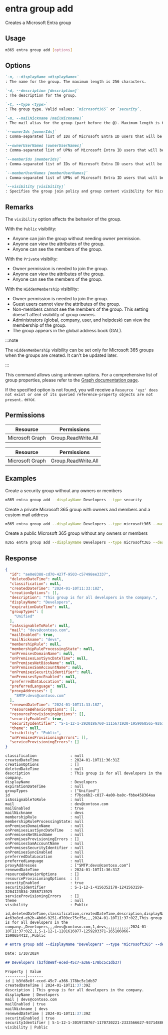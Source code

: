 
# entra group add

Creates a Microsoft Entra group

## Usage

```sh
m365 entra group add [options]
```

## Options

```md definition-list
`-n, --displayName <displayName>`
: The name for the group. The maximum length is 256 characters.

`-d, --description [description]`
: The description for the group.

`-t, --type <type>`
: The group type. Valid values: `microsoft365` or `security`.

`-m, --mailNickname [mailNickname]`
: The mail alias for the group (part before the @). Maximum length is 64 characters.

`--ownerIds [ownerIds]`
: Comma-separated list of IDs of Microsoft Entra ID users that will be group owners. Specify either `ownerIds` or `ownerUserNames`, but not both.

`--ownerUserNames [ownerUserNames]`
: Comma-separated list of UPNs of Microsoft Entra ID users that will be group owners. Specify either `ownerIds` or `ownerUserNames`, but not both.

`--memberIds [memberIds]`
: Comma-separated list of IDs of Microsoft Entra ID users that will be group members. Specify either `memberIds` or `memberUserNames`, but not both.

`--memberUserNames [memberUserNames]`
: Comma-separated list of UPNs of Microsoft Entra ID users that will be group members. Specify either `memberIds` or `memberUserNames`, but not both.

`--visibility [visibility]`
: Specifies the group join policy and group content visibility for Microsoft 365 groups. Possible values are: `Private`, `Public`, or `HiddenMembership`. Defaults to `Public`. Specify only when creating a group of type `microsoft365`.
```

<Global />

## Remarks

The `visibility` option affects the behavior of the group.

With the `Public` visibility:
- Anyone can join the group without needing owner permission. 
- Anyone can view the attributes of the group. 
- Anyone can see the members of the group.

With the `Private` visibilty:
- Owner permission is needed to join the group.
- Anyone can view the attributes of the group.
- Anyone can see the members of the group.

With the `HiddenMembership` visibility:
- Owner permission is needed to join the group.
- Guest users cannot view the attributes of the group.
- Non-members cannot see the members of the group. This setting doesn't affect visibility of group owners.
- Administrators (global, company, user, and helpdesk) can view the membership of the group.
- The group appears in the global address book (GAL).

:::note

The `HiddenMembership` visibility can be set only for Microsoft 365 groups when the groups are created. It can't be updated later.

:::

This command allows using unknown options. For a comprehensive list of group properties, please refer to the [Graph documentation page](https://learn.microsoft.com/graph/api/resources/group?view=graph-rest-1.0#properties).

If the specified option is not found, you will receive a `Resource 'xyz' does not exist or one of its queried reference-property objects are not present.` error.

## Permissions
<Tabs>
  <TabItem value="Delegated">

  | Resource        | Permissions               |
  |-----------------|---------------------------|
  | Microsoft Graph | Group.ReadWrite.All |

  </TabItem>
  <TabItem value="Application">

  | Resource        | Permissions               |
  |-----------------|---------------------------|
  | Microsoft Graph | Group.ReadWrite.All |

  </TabItem>
</Tabs>

## Examples

Create a security group without any owners or members

```sh
m365 entra group add --displayName Developers --type security
```

Create a private Microsoft 365 group with owners and members and a custom mail address

```sh
m365 entra group add --displayName Developers --type microsoft365 --mailNickname devs --ownerUserNames john.doe@contoso.com --memberUserNames "john.doe@contoso.com,adele.vance@contoso.com" --visibility Private
```

Create a public Microsoft 365 group without any owners or members

```sh
m365 entra group add --displayName Developers --type microsoft365 --description "This group is for all developers in the company." --visibility Public
```


## Response

<Tabs>
  <TabItem value="JSON">

  ```json
  {
    "id": "ae0e8388-cd70-427f-9503-c57498ee3337",
    "deletedDateTime": null,
    "classification": null,
    "createdDateTime": "2024-01-10T11:33:18Z",
    "creationOptions": [],
    "description": "This group is for all developers in the company.",
    "displayName": "Developers",
    "expirationDateTime": null,
    "groupTypes": [
      "Unified"
    ],
    "isAssignableToRole": null,
    "mail": "devs@contoso.com",
    "mailEnabled": true,
    "mailNickname": "devs",
    "membershipRule": null,
    "membershipRuleProcessingState": null,
    "onPremisesDomainName": null,
    "onPremisesLastSyncDateTime": null,
    "onPremisesNetBiosName": null,
    "onPremisesSamAccountName": null,
    "onPremisesSecurityIdentifier": null,
    "onPremisesSyncEnabled": null,
    "preferredDataLocation": null,
    "preferredLanguage": null,
    "proxyAddresses": [
      "SMTP:devs@contoso.com"
    ],
    "renewedDateTime": "2024-01-10T11:33:18Z",
    "resourceBehaviorOptions": [],
    "resourceProvisioningOptions": [],
    "securityEnabled": true,
    "securityIdentifier": "S-1-12-1-2920186760-1115671920-1959068565-926150296",
    "theme": null,
    "visibility": "Public",
    "onPremisesProvisioningErrors": [],
    "serviceProvisioningErrors": []
  }
  ```

  </TabItem>
  <TabItem value="Text">

  ```text
  classification               : null
  createdDateTime              : 2024-01-10T11:36:31Z
  creationOptions              : []
  deletedDateTime              : null
  description                  : This group is for all developers in the company.
  displayName                  : Developers
  expirationDateTime           : null
  groupTypes                   : ["Unified"]
  id                           : f7bce6b2-c017-4a00-ba0c-fbbe458364aa
  isAssignableToRole           : null
  mail                         : dev@contoso.com
  mailEnabled                  : true
  mailNickname                 : devs
  membershipRule               : null
  membershipRuleProcessingState: null
  onPremisesDomainName         : null
  onPremisesLastSyncDateTime   : null
  onPremisesNetBiosName        : null
  onPremisesProvisioningErrors : []
  onPremisesSamAccountName     : null
  onPremisesSecurityIdentifier : null
  onPremisesSyncEnabled        : null
  preferredDataLocation        : null
  preferredLanguage            : null
  proxyAddresses               : ["SMTP:devs@contoso.com"]
  renewedDateTime              : 2024-01-10T11:36:31Z
  resourceBehaviorOptions      : []
  resourceProvisioningOptions  : []
  securityEnabled              : true
  securityIdentifier           : S-1-12-1-4156352178-1241563159-3204123834-2858713925
  serviceProvisioningErrors    : []
  theme                        : null
  visibility                   : Public
  ```

  </TabItem>
  <TabItem value="CSV">

  ```csv
  id,deletedDateTime,classification,createdDateTime,description,displayName,expirationDateTime,isAssignableToRole,mail,mailEnabled,mailNickname,membershipRule,membershipRuleProcessingState,onPremisesDomainName,onPremisesLastSyncDateTime,onPremisesNetBiosName,onPremisesSamAccountName,onPremisesSecurityIdentifier,onPremisesSyncEnabled,preferredDataLocation,preferredLanguage,renewedDateTime,securityEnabled,securityIdentifier,theme,visibility
  4c63e8cd-eb2b-4b0d-9251-d709cc75cf5e,,,2024-01-10T11:37:02Z,This group is for all developers in the company.,Developers,,,devs@contoso.com,1,devs,,,,,,,,,,,2024-01-10T11:37:02Z,1,S-1-12-1-1281616077-1259203371-165106066-1590654412,,Public
  ```

  </TabItem>
  <TabItem value="Markdown">

  ```md
  # entra group add --displayName "Developers" --type "microsoft365" --description "This group is for all developers in the company." --visibility "Public" --mailNickname "devs"

  Date: 1/10/2024

  ## Developers (b3fd8e8f-eced-45c7-a366-178bc5c1db37)

  Property | Value
  ---------|-------
  id | b3fd8e8f-eced-45c7-a366-178bc5c1db37
  createdDateTime | 2024-01-10T11:37:39Z
  description | This group is for all developers in the company.
  displayName | Developers
  mail | devs@contoso.com
  mailEnabled | true
  mailNickname | devs
  renewedDateTime | 2024-01-10T11:37:39Z
  securityEnabled | true
  securityIdentifier | S-1-12-1-3019738767-1170730221-2333566627-937148869
  visibility | Public
  ```

  </TabItem>
</Tabs>

